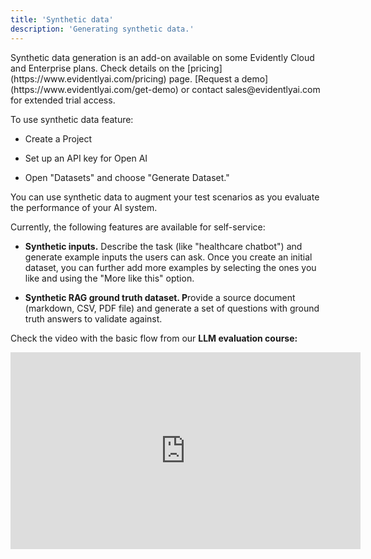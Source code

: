 ```yaml
---
title: 'Synthetic data'
description: 'Generating synthetic data.'
---
```


<Check>
  Synthetic data generation is an add-on available on some Evidently Cloud and Enterprise plans. Check details on the [pricing](https://www.evidentlyai.com/pricing) page. [Request a demo](https://www.evidentlyai.com/get-demo) or contact sales@evidentlyai.com for extended trial access.
</Check>

To use synthetic data feature:

* Create a Project

* Set up an API key for Open AI

* Open "Datasets" and choose "Generate Dataset."

You can use synthetic data to augment your test scenarios as you evaluate the performance of your AI system.

Currently, the following features are available for self-service:

* **Synthetic inputs.** Describe the task (like "healthcare chatbot") and generate example inputs the users can ask. Once you create an initial dataset, you can further add more examples by selecting the ones you like and using the "More like this" option.

* **Synthetic RAG ground truth dataset. P**rovide a source document (markdown, CSV, PDF file) and generate a set of questions with ground truth answers to validate against.

Check the video with the basic flow from our **LLM evaluation course:**

<iframe width="560" height="315" src="https://www.youtube.com/embed/gKp9K7Etv4A" title="No-code data generation" frameborder="0" allowfullscreen />